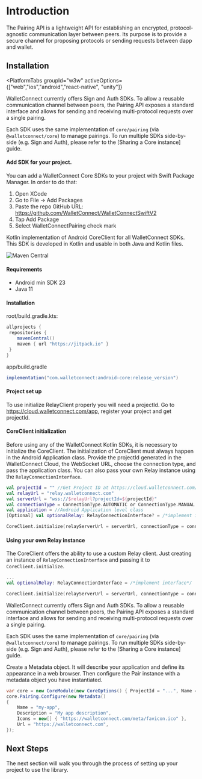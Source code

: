 
# Introduction

The Pairing API is a lightweight API for establishing an encrypted, protocol-agnostic communication layer between peers. 
Its purpose is to provide a secure channel for proposing protocols or sending requests between dapp and wallet.
<CloudBanner />

## Installation

<PlatformTabs
	groupId="w3w"
	activeOptions={["web","ios","android","react-native", "unity"]}
>
<PlatformTabItem value="web">

WalletConnect currently offers Sign and Auth SDKs. 
To allow a reusable communication channel between peers, 
the Pairing API exposes a standard interface and allows for sending and receiving multi-protocol requests over a single pairing.

Each SDK uses the same implementation of `core/pairing` (via `@walletconnect/core`) to manage pairings. 
To run multiple SDKs side-by-side (e.g. Sign and Auth), please refer to the [Sharing a Core instance] guide.

</PlatformTabItem>
<PlatformTabItem value="ios">

#### Add SDK for your project.

You can add a WalletConnect Core SDKs to your project with Swift Package Manager. In order to do that:

1. Open XCode
2. Go to File -> Add Packages
3. Paste the repo GitHub URL: https://github.com/WalletConnect/WalletConnectSwiftV2
4. Tap Add Package
5. Select WalletConnectPairing check mark

</PlatformTabItem>
<PlatformTabItem value="android">

Kotlin implementation of Android CoreClient for all WalletConnect SDKs. This SDK is developed in Kotlin and usable in both Java and Kotlin files.

![Maven Central](https://img.shields.io/maven-central/v/com.walletconnect/android-core)

#### Requirements

* Android min SDK 23
* Java 11

#### Installation

root/build.gradle.kts:

```gradle
allprojects {
 repositories {
    mavenCentral()
    maven { url "https://jitpack.io" }
 }
}
```

app/build.gradle

```gradle
implementation("com.walletconnect:android-core:release_version")
```

#### Project set up

To use initialize RelayClient properly you will need a projectId. Go to https://cloud.walletconnect.com/app, register your project and get projectId.


#### CoreClient initialization

Before using any of the WalletConnect Kotlin SDKs, it is necessary to initialize the CoreClient. The initialization of CoreClient must always happen in the Android Application class. Provide the projectId generated in the WalletConnect Cloud, the WebSocket URL, choose the connection type, and pass the application class. You can also pass your own Relay instance using the `RelayConnectionInterface`.

```kotlin
val projectId = "" //Get Project ID at https://cloud.walletconnect.com/
val relayUrl = "relay.walletconnect.com"
val serverUrl = "wss://$relayUrl?projectId=${projectId}"
val connectionType = ConnectionType.AUTOMATIC or ConnectionType.MANUAL
val application = //Android Application level class
[Optional] val optionalRelay: RelayConnectionInterface? = /*implement interface*/

CoreClient.initialize(relayServerUrl = serverUrl, connectionType = connectionType, application = application, relay = optionalRelay)
```

#### Using your own Relay instance
The CoreClient offers the ability to use a custom Relay client. Just creating an instance of `RelayConnectionInterface` and passing it to `CoreClient.initialize`. 

```kotlin
...
val optionalRelay: RelayConnectionInterface = /*implement interface*/

CoreClient.initialize(relayServerUrl = serverUrl, connectionType = connectionType, application = application, relay = optionalRelay)
```

</PlatformTabItem>
<PlatformTabItem value="react-native">

WalletConnect currently offers Sign and Auth SDKs. 
To allow a reusable communication channel between peers, 
the Pairing API exposes a standard interface and allows for sending and receiving multi-protocol requests over a single pairing.

Each SDK uses the same implementation of `core/pairing` (via `@walletconnect/core`) to manage pairings. 
To run multiple SDKs side-by-side (e.g. Sign and Auth), please refer to the [Sharing a Core instance] guide.

</PlatformTabItem>
<PlatformTabItem value="unity">

Create a Metadata object. It will describe your application and define its appearance in a web browser. Then configure the Pair instance with a metadata object you have instantiated.

```csharp
var core = new CoreModule(new CoreOptions() { ProjectId = "...", Name = "my-app" });
core.Pairing.Configure(new Metadata()
{
    Name = "my-app",
    Description = "My app description",
    Icons = new[] { "https://walletconnect.com/meta/favicon.ico" },
    Url = "https://walletconnect.com",
});
```

</PlatformTabItem>
</PlatformTabs>

## Next Steps

The next section will walk you through the process of setting up your project to use the library.
